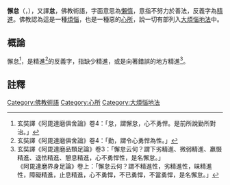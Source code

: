 '''懈怠'''（{{lang-sa|{{IAST|kausīdya}}}}，{{lang-pi|{{IAST|kusīta}}}}），又譯'''怠'''，佛教術語，字面意思為[[懶惰|懶惰]]，意指不努力於善法，反義字為[[精進|精進]]。佛教認為這是一種[[煩惱|煩惱]]，也是一種惡的[[心所|心所]]，說一切有部列入[[大煩惱地法|大煩惱地法]]中。
==概論==
懈怠<ref>玄奘譯《阿毘達磨俱舍論》卷4：「怠，謂懈怠，心不勇悍。是前所說勤所對治。」</ref>，是精進<ref>玄奘譯《阿毘達磨俱舍論》卷4：「勤，謂令心勇悍為性。」</ref>的反義字，指缺少精進，或是向著錯誤的地方精進<ref>玄奘譯《阿毘達磨品類足論》卷3：「懈怠云何？謂下劣精進、微弱精進、羸惙精進、退怯精進、憩息精進，心不勇悍性，是名懈怠。」<br>《阿毘達磨界身足論》卷上：「懈怠云何？謂不精進性，劣精進性，昧精進性，障礙精進，止息精進，心不勇悍，不已勇悍，不當勇悍，是名懈怠。」</ref>。

==註釋==
{{reflist}}
[[Category:佛教術語|Category:佛教術語]]
[[Category:心所|Category:心所]]
[[Category:大煩惱地法|Category:大煩惱地法]]